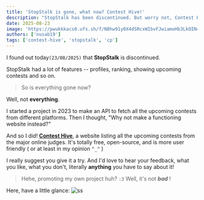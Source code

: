---
title: 'StopStalk is gone, what now? Contest Hive!'
description: "StopStalk has been discontinued. But worry not, Contest Hive is here to stay! We gathered all the upcoming contests in one place, so you don't have to."
date: 2025-08-23
image: 'https://pwukkkacs0.ufs.sh/f/N8hw91y0X4dSRcxWIbvFJwiamoHb3LkOIN4TgAX2YZpMUf0S'
authors: ['nusab19']
tags: ['contest-hive', 'stopstalk', 'cp']
---

I found out today`(23/08/2025)` that **StopStalk** is discontinued.

StopStalk had a lot of features -- profiles, ranking, showing upcoming contests and so on.

> So is everything gone now?

Well, not **everything**.

I started a project in 2023 to make an API to fetch all the upcoming contests from different platforms. Then I thought, "Why not make a functioning website instead?"

And so I did! **[Contest Hive](https://contest-hive.vercel.app/)**, a website listing all the upcoming contests from the major online judges. It's totally free, open-source, and is more user friendly ( or at least in my opinion `^_^` )

I really suggest you give it a try. And I'd love to hear your feedback, what you like, what you don't, literally **anything** you have to say about it!

> Hehe, promoting my own project huh? `:3`
> Well, it's not **_bad_** !

Here, have a little glance:
![ss](../../../public/static/images/contest-hive.vercel.app_focused-min.png)
